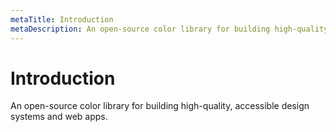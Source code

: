 ```yaml
---
metaTitle: Introduction
metaDescription: An open-source color library for building high-quality, accessible design systems and web apps.
---
```


# Introduction

<Description>
  An open-source color library for building high-quality, accessible
  design systems and web apps.
</Description>

<Color />
